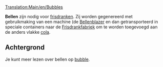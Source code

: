 [[Translation:Main/en/Bubbles]]{{en/-}}
{{nl/Vracht|name=Bellen
|image=Bubbles.png
|geproduceerd=[[Main/nl/Bellenblazer|Bellenblazer]]
|geaccepteerd=[[Main/nl/Frisdrankfabriek|Frisdrankfabriek]]
}}

'''Bellen''' zijn nodig voor [[Main/nl/Frisdrank|frisdranken]]. Zij worden gegenereerd met gebruikmaking van een machine (de [[Main/nl/Bellenblazer|Bellenblazer]] en dan getransporteerd in speciale containers naar de [[Main/nl/Frisdrankfabriek|Frisdrankfabriek]] om te worden toegevoegd aan de anders vlakke [[Main/nl/cola|cola]].

==Achtergrond==
Je kunt meer lezen over bellen op [http://www.wikipedia.org/wiki/Liquid bubble ].